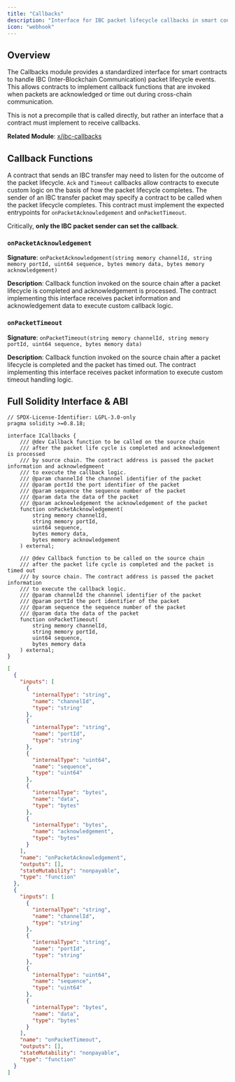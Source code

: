 ```yaml
---
title: "Callbacks"
description: "Interface for IBC packet lifecycle callbacks in smart contracts"
icon: "webhook"
---
```


## Overview

The Callbacks module provides a standardized interface for smart contracts to handle IBC (Inter-Blockchain Communication) packet lifecycle events. This allows contracts to implement callback functions that are invoked when packets are acknowledged or time out during cross-chain communication.

This is not a precompile that is called directly, but rather an interface that a contract must implement to receive callbacks.

**Related Module**: [x/ibc-callbacks](https://github.com/cosmos/ibc-go/blob/main/modules/apps/callbacks/README.md)

## Callback Functions

A contract that sends an IBC transfer may need to listen for the outcome of the packet lifecycle. `Ack` and `Timeout` callbacks allow contracts to execute custom logic on the basis of how the packet lifecycle completes. The sender of an IBC transfer packet may specify a contract to be called when the packet lifecycle completes. This contract must implement the expected entrypoints for `onPacketAcknowledgement` and `onPacketTimeout`.

Critically, **only the IBC packet sender can set the callback**.

### `onPacketAcknowledgement`

**Signature**: `onPacketAcknowledgement(string memory channelId, string memory portId, uint64 sequence, bytes memory data, bytes memory acknowledgement)`

**Description**: Callback function invoked on the source chain after a packet lifecycle is completed and acknowledgement is processed. The contract implementing this interface receives packet information and acknowledgement data to execute custom callback logic.

### `onPacketTimeout`

**Signature**: `onPacketTimeout(string memory channelId, string memory portId, uint64 sequence, bytes memory data)`

**Description**: Callback function invoked on the source chain after a packet lifecycle is completed and the packet has timed out. The contract implementing this interface receives packet information to execute custom timeout handling logic.

## Full Solidity Interface & ABI

```solidity title="Callbacks Solidity Interface" lines expandable
// SPDX-License-Identifier: LGPL-3.0-only
pragma solidity >=0.8.18;

interface ICallbacks {
    /// @dev Callback function to be called on the source chain
    /// after the packet life cycle is completed and acknowledgement is processed
    /// by source chain. The contract address is passed the packet information and acknowledgmeent
    /// to execute the callback logic.
    /// @param channelId the channnel identifier of the packet
    /// @param portId the port identifier of the packet
    /// @param sequence the sequence number of the packet
    /// @param data the data of the packet
    /// @param acknowledgement the acknowledgement of the packet
    function onPacketAcknowledgement(
        string memory channelId,
        string memory portId,
        uint64 sequence,
        bytes memory data,
        bytes memory acknowledgement
    ) external;

    /// @dev Callback function to be called on the source chain
    /// after the packet life cycle is completed and the packet is timed out
    /// by source chain. The contract address is passed the packet information
    /// to execute the callback logic.
    /// @param channelId the channnel identifier of the packet
    /// @param portId the port identifier of the packet
    /// @param sequence the sequence number of the packet
    /// @param data the data of the packet
    function onPacketTimeout(
        string memory channelId,
        string memory portId,
        uint64 sequence,
        bytes memory data
    ) external;
}
```

```json title="Callbacks ABI" lines expandable
[
  {
    "inputs": [
      {
        "internalType": "string",
        "name": "channelId",
        "type": "string"
      },
      {
        "internalType": "string",
        "name": "portId",
        "type": "string"
      },
      {
        "internalType": "uint64",
        "name": "sequence",
        "type": "uint64"
      },
      {
        "internalType": "bytes",
        "name": "data",
        "type": "bytes"
      },
      {
        "internalType": "bytes",
        "name": "acknowledgement",
        "type": "bytes"
      }
    ],
    "name": "onPacketAcknowledgement",
    "outputs": [],
    "stateMutability": "nonpayable",
    "type": "function"
  },
  {
    "inputs": [
      {
        "internalType": "string",
        "name": "channelId",
        "type": "string"
      },
      {
        "internalType": "string",
        "name": "portId",
        "type": "string"
      },
      {
        "internalType": "uint64",
        "name": "sequence",
        "type": "uint64"
      },
      {
        "internalType": "bytes",
        "name": "data",
        "type": "bytes"
      }
    ],
    "name": "onPacketTimeout",
    "outputs": [],
    "stateMutability": "nonpayable",
    "type": "function"
  }
]
```
